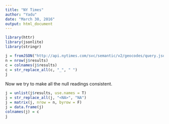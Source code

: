 ```yaml
---
title: "NY Times"
author: "Yadu"
date: "March 30, 2016"
output: html_document
---
```


```r
library(httr)
library(jsonlite)
library(stringr)
```

```r
j = fromJSON("http://api.nytimes.com/svc/semantic/v2/geocodes/query.json?feature_class=S&api-key=8362b50c62d211ae15667045551ac95d:5:74819770")
n = nrow(j$results)
c = colnames(j$results)
c = str_replace_all(c, "_", " ")
j
```

Now we try to make all the null readings consistent. 

```r
j = unlist(j$results, use.names = T)
j = str_replace_all(j, "<NA>", "NA")
j = matrix(j, nrow = n, byrow = F)
j = data.frame(j)
colnames(j) = c
j
```